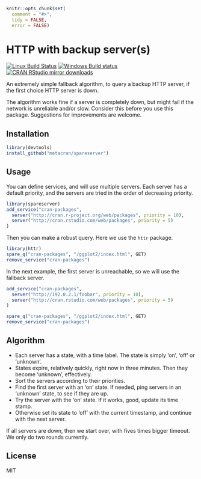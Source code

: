 
```r
knitr::opts_chunk$set(
  comment = "#>",
  tidy = FALSE,
  error = FALSE)
```

# HTTP with backup server(s)

[![Linux Build Status](https://travis-ci.org/metacran/spareserver.svg?branch=master)](https://travis-ci.org/metacran/spareserver)
[![Windows Build status](https://ci.appveyor.com/api/projects/status/github/metacran/spareserver?svg=true)](https://ci.appveyor.com/project/gaborcsardi/spareserver)
[![CRAN RStudio mirror downloads](http://cranlogs.r-pkg.org/badges/spareserver)](http://cran.r-project.org/web/packages/spareserver/index.html)

An extremely simple fallback algorithm, to query a backup HTTP server,
if the first choice HTTP server is down.

The algorithm works fine if a server is completely down, but might fail if
the network is unreliable and/or slow. Consider this before you use this
package. Suggestions for improvements are welcome.

## Installation

```r
library(devtools)
install_github("metacran/spareserver")
```

## Usage

You can define services, and will use multiple servers.
Each server has a default priority, and the servers are
tried in the order of decreasing priority.

```r
library(spareserver)
add_service("cran-packages",
  server("http://cran.r-project.org/web/packages", priority = 10),
  server("http://cran.rstudio.com/web/packages", priority = 5)
)
```

Then you can make a robust query. Here we use the `httr` package.

```r
library(httr)
spare_q("cran-packages", "/ggplot2/index.html", GET)
remove_service("cran-packages")
```

In the next example, the first server is unreachable,
so we will use the fallback server.

```r
add_service("cran-packages",
  server("http://192.0.2.1/foobar", priority = 10),
  server("http://cran.rstudio.com/web/packages", priority = 5)
)
```

```r
spare_q("cran-packages", "/ggplot2/index.html", GET)
remove_service("cran-packages")
```

## Algorithm

* Each server has a state, with a time label. The state is simply 'on',
  'off' or 'unknown'.
* States expire, relatively quickly, right now in three minutes. Then they
  become 'unknown', effectively.
* Sort the servers according to their priorities.
* Find the first server with an 'on' state. If needed, ping
  servers in an 'unknown' state, to see if they are up.
* Try the server with the 'on' state. If it works, good, update
  its time stamp.
* Otherwise set its state to 'off' with the current timestamp,
  and continue with the next server.

If all servers are down, then we start over, with fives times bigger
timeout. We only do two rounds currently.

## License

MIT
